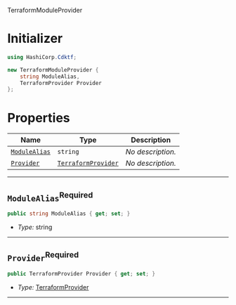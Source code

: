  TerraformModuleProvider <a name="TerraformModuleProvider" id="cdktf.TerraformModuleProvider"></a>

# Initializer <a name="Initializer" id="cdktf.TerraformModuleProvider.Initializer"></a>

```csharp
using HashiCorp.Cdktf;

new TerraformModuleProvider {
    string ModuleAlias,
    TerraformProvider Provider
};
```

# Properties <a name="Properties" id="Properties"></a>

| **Name** | **Type** | **Description** |
| --- | --- | --- |
| <code><a href="#cdktf.TerraformModuleProvider.property.moduleAlias">ModuleAlias</a></code> | <code>string</code> | *No description.* |
| <code><a href="#cdktf.TerraformModuleProvider.property.provider">Provider</a></code> | <code><a href="#cdktf.TerraformProvider">TerraformProvider</a></code> | *No description.* |

---

## `ModuleAlias`<sup>Required</sup> <a name="ModuleAlias" id="cdktf.TerraformModuleProvider.property.moduleAlias"></a>

```csharp
public string ModuleAlias { get; set; }
```

- *Type:* string

---

## `Provider`<sup>Required</sup> <a name="Provider" id="cdktf.TerraformModuleProvider.property.provider"></a>

```csharp
public TerraformProvider Provider { get; set; }
```

- *Type:* <a href="#cdktf.TerraformProvider">TerraformProvider</a>

---
